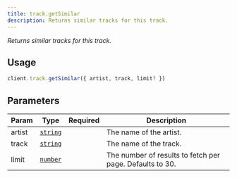 ```yaml
---
title: track.getSimilar
description: Returns similar tracks for this track.
---
```



_Returns similar tracks for this track._

## Usage
```ts
client.track.getSimilar({ artist, track, limit? })
```

## Parameters
| Param | Type | Required | Description |
| --- | --- | --- | --- |
| artist | [`string`][string] | <Icon name="approve-check" label="Yes" color="limegreen" size="1.5rem" /> | The name of the artist. |
| track | [`string`][string] | <Icon name="approve-check" label="Yes" color="limegreen" size="1.5rem" /> | The name of the track. |
| limit | [`number`][number] | <Icon name="close" label="No" color="red" size="1.5rem" /> | The number of results to fetch per page. Defaults to 30. |

[string]: https://developer.mozilla.org/en-US/docs/Web/JavaScript/Reference/Global_Objects/String
[number]: https://developer.mozilla.org/en-US/docs/Web/JavaScript/Reference/Global_Objects/Number